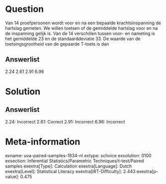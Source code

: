 Question
========

Van 14 proefpersonen wordt voor en na een bepaalde krachtsinspanning de
hartslag gemeten. We willen toetsen of de gemiddelde hartslag voor en na
de inspanning gelijk is. Van de 14 verschillen tussen voor- en nameting
is het gemiddelde 23 en de standaarddeviatie 33. De waarde van de
toetsingsgrootheid van de gepaarde T-toets is dan

Answerlist
----------

2.24
2.61
2.91
6.96

Solution
========

Answerlist
----------

2.24: Incorrect
2.61: Correct
2.91: Incorrect
6.96: Incorrect

Meta-information
================
exname: uva-paired-samples-1834-nl
extype: schoice
exsolution: 0100
exsection: Inferential Statistics/Parametric Techniques/t-test/Paired samples
exextra[Type]: Calculation
exextra[Language]: Dutch
exextra[Level]: Statistical Literacy
exextra[IRT-Difficulty]: 2.443
exextra[p-value]: 0.475
